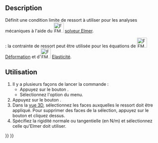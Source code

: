 <languages/>

{{Docnav/fr
|[[FEM_ConstraintTie/fr|Contrainte de liaison]]
|[[FEM_ConstraintForce/fr|Charge d'effort]]
|[[FEM_Workbench/fr|Atelier FEM]]
|IconL=FEM_ConstraintTie.svg
|IconR=FEM_ConstraintForce.svg
|IconC=Workbench_FEM.svg
}}

{{GuiCommandContainer
|
{{GuiCommand/fr
|Name=FEM ConstraintSpring
|Name/fr=FEM Ressort
|MenuLocation=Modèle → Conditions limites et charges mécaniques → Ressort
|Workbenches=[[FEM_Workbench/fr|FEM]]
|Version=0.20
}}
{{GuiCommandFemInfo/fr
|Solvers=Elmer
}}
}}

==Description==

Définit une condition limite de ressort à utiliser pour les analyses mécaniques à l'aide du [[Image:FEM_SolverElmer.svg|32px]] [[FEM_SolverElmer/fr|solveur Elmer]].

{{Version/fr|0.21}} : la contrainte de ressort peut être utilisée pour les équations de [[Image:FEM_EquationDeformation.svg|32px]] [[FEM_EquationDeformation/fr|Déformation]] et d'[[Image:FEM_EquationElasticity.svg|32px]] [[FEM_EquationElasticity/fr|Elasticité]]. 

<span id="Usage"></span>
==Utilisation==

# Il y a plusieurs façons de lancer la commande :
#* Appuyez sur le bouton {{Button|[[Image:FEM_ConstraintSpring.svg|16px]] [[FEM_ConstraintSpring/fr|Ressort]]}}.
#* Sélectionnez l'option {{MenuCommand|Modèle → Conditions limites et charges mécaniques → [[Image:FEM_ConstraintSpring.svg|16px]] Ressort}} du menu.
# Appuyez sur le bouton {{Button|Ajouter}}.
# Dans la [[3D_view/fr|vue 3D]], sélectionnez les faces auxquelles le ressort doit être appliqué. Pour supprimer des faces de la sélection, appuyez sur le bouton {{Button|Supprimer}} et cliquez dessus.
# Spécifiez la rigidité normale ou tangentielle (en N/m) et sélectionnez celle qu'Elmer doit utiliser.


{{Docnav/fr
|[[FEM_ConstraintTie/fr|Contrainte de liaison]]
|[[FEM_ConstraintForce/fr|Charge d'effort]]
|[[FEM_Workbench/fr|Atelier FEM]]
|IconL=FEM_ConstraintTie.svg
|IconR=FEM_ConstraintForce.svg
|IconC=Workbench_FEM.svg
}}

{{FEM Tools navi{{#translation:}}}}
{{Userdocnavi{{#translation:}}}}
